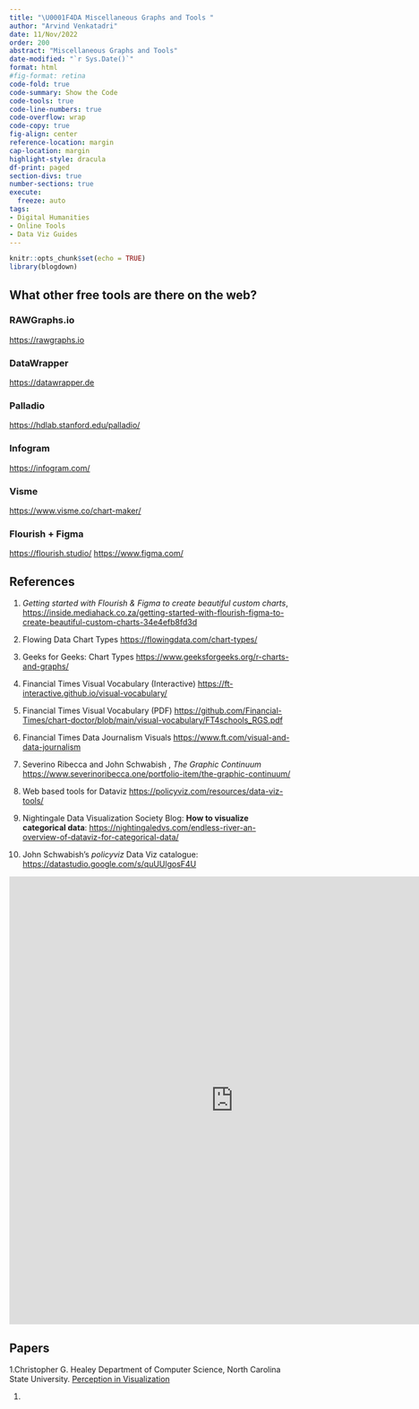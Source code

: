 ```yaml
---
title: "\U0001F4DA Miscellaneous Graphs and Tools "
author: "Arvind Venkatadri"
date: 11/Nov/2022
order: 200
abstract: "Miscellaneous Graphs and Tools"
date-modified: "`r Sys.Date()`"
format: html
#fig-format: retina
code-fold: true
code-summary: Show the Code
code-tools: true
code-line-numbers: true
code-overflow: wrap
code-copy: true
fig-align: center
reference-location: margin
cap-location: margin
highlight-style: dracula
df-print: paged
section-divs: true
number-sections: true
execute: 
  freeze: auto
tags:
- Digital Humanities
- Online Tools
- Data Viz Guides
---
```


```r
knitr::opts_chunk$set(echo = TRUE)
library(blogdown)

```

## What other free tools are there on the web?

### RAWGraphs.io

<https://rawgraphs.io>

### DataWrapper

<https://datawrapper.de>

### Palladio

<https://hdlab.stanford.edu/palladio/>

### Infogram

<https://infogram.com/>

### Visme

<https://www.visme.co/chart-maker/>

### Flourish + Figma

<https://flourish.studio/> <https://www.figma.com/>

## References

1.  *Getting started with Flourish & Figma to create beautiful custom
    charts*,
    <https://inside.mediahack.co.za/getting-started-with-flourish-figma-to-create-beautiful-custom-charts-34e4efb8fd3d>

2.  Flowing Data Chart Types <https://flowingdata.com/chart-types/>

3.  Geeks for Geeks: Chart Types
    <https://www.geeksforgeeks.org/r-charts-and-graphs/>

4.  Financial Times Visual Vocabulary (Interactive)
    <https://ft-interactive.github.io/visual-vocabulary/>

5.  Financial Times Visual Vocabulary (PDF)
    <https://github.com/Financial-Times/chart-doctor/blob/main/visual-vocabulary/FT4schools_RGS.pdf>

6.  Financial Times Data Journalism Visuals
    <https://www.ft.com/visual-and-data-journalism>

7.  Severino Ribecca and John Schwabish , *The Graphic Continuum*
    <https://www.severinoribecca.one/portfolio-item/the-graphic-continuum/>

8.  Web based tools for Dataviz
    <https://policyviz.com/resources/data-viz-tools/>

9.  Nightingale Data Visualization Society Blog: **How to visualize
    categorical data**:
    <https://nightingaledvs.com/endless-river-an-overview-of-dataviz-for-categorical-data/>

10. John Schwabish's *policyviz* Data Viz catalogue:
    <https://datastudio.google.com/s/quUUlgosF4U>

<iframe width="800" height="800" src="https://datastudio.google.com/embed/reporting/eb2fea55-8eeb-440f-9c56-e8278266a368/page/vZWQB" frameborder="0" style="border:0" allowfullscreen>

</iframe>

## Papers

1.Christopher G. Healey Department of Computer Science, North Carolina
State University. [Perception in
Visualization](https://www.csc2.ncsu.edu/faculty/healey/PP/index.html)

1.  
